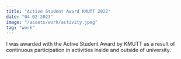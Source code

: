 ```yaml
---
title: "Active Student Award KMUTT 2022"
date: "04-02-2023"
image: "/assets/work/activity.jpeg"
tag: "work"
---
```


I was awarded with the Active Student Award by KMUTT as a result of continuous
participation in activities inside and outside of university.
